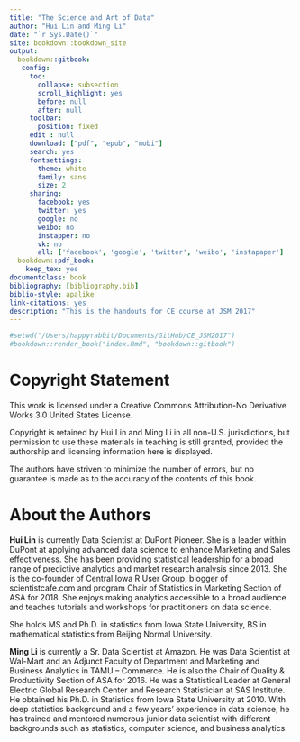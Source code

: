 ```yaml
--- 
title: "The Science and Art of Data"
author: "Hui Lin and Ming Li"
date: "`r Sys.Date()`"
site: bookdown::bookdown_site
output: 
  bookdown::gitbook:
   config:
     toc:
       collapse: subsection
       scroll_highlight: yes
       before: null
       after: null
     toolbar:
       position: fixed
     edit : null
     download: ["pdf", "epub", "mobi"]
     search: yes
     fontsettings:
       theme: white
       family: sans
       size: 2
     sharing:
       facebook: yes
       twitter: yes
       google: no
       weibo: no
       instapper: no
       vk: no
       all: ['facebook', 'google', 'twitter', 'weibo', 'instapaper']
  bookdown::pdf_book:
    keep_tex: yes
documentclass: book
bibliography: [bibliography.bib]
biblio-style: apalike
link-citations: yes
description: "This is the handouts for CE course at JSM 2017"
---
```



```r
#setwd("/Users/happyrabbit/Documents/GitHub/CE_JSM2017")
#bookdown::render_book("index.Rmd", "bookdown::gitbook")
```

# Copyright Statement {-}

This work is licensed under a Creative Commons Attribution-No Derivative Works 3.0 United States License.

Copyright is retained by Hui Lin and Ming Li in all non-U.S. jurisdictions, but permission to use these materials in teaching is still granted, provided the authorship and licensing information here is displayed.

The authors have striven to minimize the number of errors, but no guarantee is made as to the accuracy of the contents of this book.


# About the Authors {-}

**Hui Lin** is currently Data Scientist at DuPont Pioneer. She is a leader within DuPont at applying advanced data science to enhance Marketing and Sales effectiveness. She has been providing statistical leadership for a broad range of predictive analytics and market research analysis since 2013. She is the co-founder of Central Iowa R User Group, blogger of scientistcafe.com and program Chair of Statistics in Marketing Section of ASA for 2018. She enjoys making analytics accessible to a broad audience and teaches tutorials and workshops for practitioners on data science. 

She holds MS and Ph.D. in statistics from Iowa State University, BS in mathematical statistics from Beijing Normal University.

**Ming Li** is currently a Sr. Data Scientist at Amazon. He was Data Scientist at Wal-Mart and an Adjunct Faculty of Department and Marketing and Business Analytics in TAMU – Commerce. He is also the Chair of Quality & Productivity Section of ASA for 2016. He was a Statistical Leader at General Electric Global Research Center and Research Statistician at SAS Institute. He obtained his Ph.D. in Statistics from Iowa State University at 2010. With deep statistics background and a few years’ experience in data science, he has trained and mentored numerous junior data scientist with different backgrounds such as statistics, computer science, and business analytics. 


